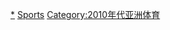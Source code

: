 {{portal box|亞洲|體育運動}}
{{Year by category
| m = 2
| c = 0
| d = 1
| y = 9
| cat = 亞洲體育
| sortkey = 亞洲體育
| in = 
| parent = 各年份亞洲體育
| subcat = 2019年亞洲
}}
[[Category:2019年體育|*]]
[[Category:2019年亞洲|Sports]]
[[Category:2010年代亚洲体育|Category:2010年代亚洲体育]]